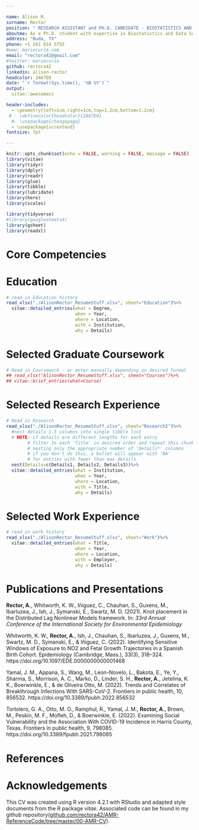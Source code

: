 ```yaml
---

name: Alison M.
surname: Rector
position: " RESEARCH ASSISTANT and PH.D. CANDIDATE - BIOSTATISTICS AND DATA SCIENCE"
aboutme: As a Ph.D. student with expertise in Biostatistics and Data Science, I have a strong ability to adapt and learn in a variety of settings to streamline data analysis and reporting. I have over 6 years of experience in statistical and data analysis. I enjoy working independently and collaborating with colleagues to troubleshoot and resolve complex issues with research, design, and implementation that propel projects to fruition.
address: "Buda, TX"
phone: +1 281 814 5755
#www: mariecurie.com
email: "rectora42@gmail.com"
#twitter: mariecurie
github: rectora42
linkedin: alison-rector
headcolor: 2A67E0
date: "`r format(Sys.time(), '%B %Y')`"
output: 
  vitae::awesomecv

header-includes:
  - \geometry{left=1cm,right=1cm,top=1.2cm,bottom=1.2cm}
 # - \definecolor{headcolor}{2A67E0}
  #- \usepackage{changepage} 
  - \usepackage{scrextend}
fontsize: 7pt

---
```

```r
knitr::opts_chunk$set(echo = FALSE, warning = FALSE, message = FALSE)
library(vitae)
library(tidyr)
library(dplyr)
library(readr)
library(glue)
library(tibble)
library(lubridate)
library(here)
library(scales)

library(tidyverse)
#library(googlesheets4)
library(gsheet)
library(readxl)
```

# Core Competencies  
\begin{small}
\begin{center}
• Statistical Analysis • Spatio-temporal Models • Advanced Data Visualization • Model Evaluation • Data Management • EHR Data •  \linebreak 
\smallskip  
• R • RStudio • Git • GitHub • Python • SQL • PostgreSQL • INLA  • SAS • Stata • \linebreak 
\smallskip  
• Strategic Planning • Technical Leadership • Communication • Adaptability • Ability to Learn • Dissemination of Knowledge • \linebreak 
\end{center}
\end{small}
<!-- • Instructional Design • Education • Canvas  -->
# Education  

```r
# read in Education history
read_xlsx("./AlisonRector_ResumeStuff.xlsx", sheet="Education")%>%
  vitae::detailed_entries(what = Degree,
                          when = Year,
                          where = Location, 
                          with = Institution, 
                          why = Details)
```

# Selected Graduate Coursework  
```r
# Read in Coursework - or enter manually depending on desired format 
## read_xlsx("AlisonRector_ResumeStuff.xlsx", sheet="Courses")%>%
## vitae::brief_entries(what=Course)
```

\begin{small}
\emph{full transcript available upon request}
\begin{center}
• Machine Learning in Practice • Practical Python Programming/Algorithms and Data Analysis • Fundamentals of Data Analytics and Prediction • \linebreak
\smallskip
• Linear Models • Generalized Linear Models • Stochastic Processes for Biostatisticians • Spatio-Temporal Analysis •
\end{center}
\end{small}

<!-- • Probability and Distribution Theory • Statistical Inference • Stochastic Processes for Biostatisticians • Linear Models • Generalized Linear Models • Fundamentals of Data Analytics and Prediction • Practical Python Programing/Algorithms and Data Analysis • Machine Learning in Practice • Categorical Data Analysis • Epidemiology I, II, and III • Applied Linear Regression • Applied Multivariate Analysis for Biostatistics  •  Survival Analysis  •  Large Sample Theory  •  Introduction to Data Science  •  Data Science Computing  •  Spatio-Temporal Analysis  •  Statistical Method in Clinical Trials  •  -->


# Selected Research Experience 

```r
# Read in Research
read_xlsx("./AlisonRector_ResumeStuff.xlsx", sheet="Research2")%>%
  #nest details 1-3 columns into single tibble list 
  # NOTE: if details are different lengths for each entry
        # filter to each 'Title' in desired order and repeat this chunk
        # nesting only the appropriate number of 'Details*' columns
        # if you don't do this, a bullet will appear with 'NA' 
        # for entries with fewer than max details
  nest(Details=c(Details1, Details2, Details3))%>%
  vitae::detailed_entries(what = Institution,
                          when = Year,
                          where = Location,
                          with = Title,
                          why = Details)

```


# Selected Work Experience  
```r
# read in work history
read_xlsx("./AlisonRector_ResumeStuff.xlsx", sheet="Work")%>%
  vitae::detailed_entries(what = Title,
                          when = Year,
                          where = Location, 
                          with = Employer, 
                          why = Details)
```


# Publications and Presentations  

**Rector, A.**, Whitworth, K. W., Iñiguez, C., Chauhan, S., Guxens, M., Ibarluzea, J., Ish, J.,  Symanski, E.,  Swartz, M. D. (2021). Knot placement in the Distributed Lag Nonlinear Models framework. In: *33rd Annual Conference of the International Society for Environmental Epidemiology*

\smallskip  

Whitworth, K. W., **Rector, A.**, Ish, J., Chauhan, S., Ibarluzea, J., Guxens, M., Swartz, M. D., Symanski, E., & Iñiguez, C. (2022). Identifying Sensitive Windows of Exposure to NO2 and Fetal Growth Trajectories in a Spanish Birth Cohort. Epidemiology (Cambridge, Mass.), 33(3), 318–324. https://doi.org/10.1097/EDE.0000000000001468

\smallskip  

Yamal, J. M., Appana, S., Wang, M., Leon-Novelo, L., Bakota, E., Ye, Y., Sharma, S., Morrison, A. C., Marko, D., Linder, S. H., **Rector, A.**, Jetelina, K. K., Boerwinkle, E., & de Oliveira Otto, M. (2022). Trends and Correlates of Breakthrough Infections With SARS-CoV-2. Frontiers in public health, 10, 856532. https://doi.org/10.3389/fpubh.2022.856532

\smallskip  

Tortolero, G. A., Otto, M. O., Ramphul, R., Yamal, J. M., **Rector, A.**, Brown, M., Peskin, M. F., Mofleh, D., & Boerwinkle, E. (2022). Examining Social Vulnerability and the Association With COVID-19 Incidence in Harris County, Texas. Frontiers in public health, 9, 798085. https://doi.org/10.3389/fpubh.2021.798085  

# References  
\begin{small}
\emph{References available upon request}
\end{small}
# Acknowledgements  
This CV was created using R version 4.2.1 with RStudio and adapted style documents from the R package *vitae*. Associated code can be found in my github repository([github.com/rectora42/AMR-ReferenceCode/tree/master/00-AMR-CV](https://github.com/rectora42/AMR-ReferenceCode/tree/master/00-AMR-CV)).